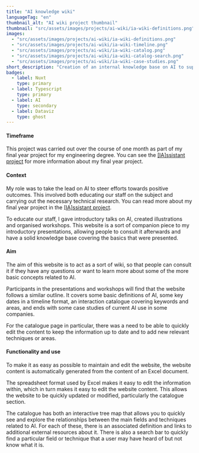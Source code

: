 ```yaml
---
title: "AI knowledge wiki"
languageTag: "en"
thumbnail_alt: "AI wiki project thumbnail"
thumbnail: "src/assets/images/projects/ai-wiki/ia-wiki-definitions.png"
images:
  - "src/assets/images/projects/ai-wiki/ia-wiki-definitions.png"
  - "src/assets/images/projects/ai-wiki/ia-wiki-timeline.png"
  - "src/assets/images/projects/ai-wiki/ia-wiki-catalog.png"
  - "src/assets/images/projects/ai-wiki/ia-wiki-catalog-search.png"
  - "src/assets/images/projects/ai-wiki/ia-wiki-case-studies.png"
short_description: "Creation of an internal knowledge base on AI to support Atmo employees in learning about AI. Includes definitions, a timeline of key events, an interactive catalogue of key areas, and a list of case studies of current AI use in business."
badges:
  - label: Nuxt
    type: primary
  - label: Typescript
    type: primary
  - label: AI
    type: secondary
  - label: Dataviz
    type: ghost
---
```

#### Timeframe
This project was carried out over the course of one month as part of my final year project for my engineering degree. You can see the [\[IA\]ssistant project](/en/projects/00-iassistant) for more information about my final year project.

#### Context
My role was to take the lead on AI to steer efforts towards positive outcomes. This involved both educating our staff on the subject and carrying out the necessary technical research. You can read more about my final year project in the [\[IA\]ssistant project](/en/projects/00-iassistant).

To educate our staff, I gave introductory talks on AI, created illustrations and organised workshops. This website is a sort of companion piece to my introductory presentations, allowing people to consult it afterwards and have a solid knowledge base covering the basics that were presented. 

#### Aim
The aim of this website is to act as a sort of wiki, so that people can consult it if they have any questions or want to learn more about some of the more basic concepts related to AI.

Participants in the presentations and workshops will find that the website follows a similar outline. It covers some basic definitions of AI, some key dates in a timeline format, an interaction catalogue covering keywords and areas, and ends with some case studies of current AI use in some companies.

For the catalogue page in particular, there was a need to be able to quickly edit the content to keep the information up to date and to add new relevant techniques or areas.

#### Functionality and use
To make it as easy as possible to maintain and edit the website, the website content is automatically generated from the content of an Excel document.

The spreadsheet format used by Excel makes it easy to edit the information within, which in turn makes it easy to edit the website content. This allows the website to be quickly updated or modified, particularly the catalogue section.

The catalogue has both an interactive tree map that allows you to quickly see and explore the relationships between the main fields and techniques related to AI. For each of these, there is an associated definition and links to additional external resources about it. There is also a search bar to quickly find a particular field or technique that a user may have heard of but not know what it is.